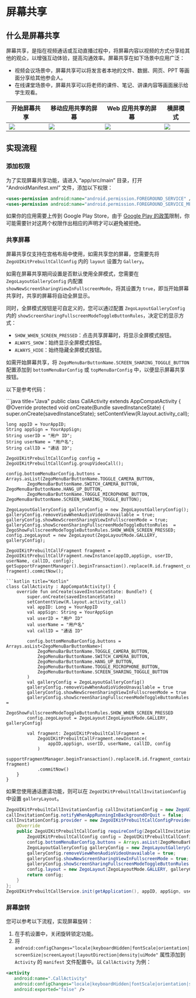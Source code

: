 # 屏幕共享


## 什么是屏幕共享

屏幕共享，是指在视频通话或互动直播过程中，将屏幕内容以视频的方式分享给其他的观众，以增强互动体验，提高沟通效率。屏幕共享在如下场景中应用广泛：
- 视频会议场景中，屏幕共享可以将发言者本地的文件、数据、网页、PPT 等画面分享给其他参会人。
- 在线课堂场景中，屏幕共享可以将老师的课件、笔记、讲课内容等画面展示给学生观看。


| 开始屏幕共享                                                                                                     | 移动应用共享的屏幕                                                                                                 | Web 应用共享的屏幕                                                                                                         | 横屏模式                                                                                            |
| ---------------------------------------------------------------------------------------------------------------------------- | ---------------------------------------------------------------------------------------------------------------------------- | -------------------------------------------------------------------------------------------------------------------------- | -------------------------------------------------------------------------------------------------------------------- |
| <Frame width="256" height="auto" caption=""><img src="https://storage.zego.im/sdk-doc/Pics/UIkit_ScreenShare/conference_watch_screen_share.png" /></Frame> | <Frame width="256" height="auto" caption=""><img src="https://storage.zego.im/sdk-doc/Pics/UIkit_ScreenShare/conference_watch_screen_share.png" /></Frame> | <Frame width="230" height="auto" caption=""><img src="https://storage.zego.im/sdk-doc/Pics/UIkit_ScreenShare/conference_watch_web_screenshare.png" /></Frame> | <Frame width="512" height="auto" caption=""><img src="https://storage.zego.im/sdk-doc/Pics/UIkit_ScreenShare/fullScreenShare.png" /></Frame> |

## 实现流程

### 添加权限
为了实现屏幕共享功能，请进入 “app/src/main” 目录，打开 “AndroidManifest.xml” 文件，添加以下权限：

```xml app/src/main/AndroidManifest.xml
<uses-permission android:name="android.permission.FOREGROUND_SERVICE" />
<uses-permission android:name="android.permission.FOREGROUND_SERVICE_MEDIA_PROJECTION" />
```
<Warning title="警告">如果你的应用需要上传到 Google Play Store，由于 [Google Play 的政策](https://support.google.com/googleplay/android-developer/answer/13392821?hl=zh)限制，你可能需要针对这两个权限作出相应的声明才可以避免被拒绝。</Warning>

### 共享屏幕

屏幕共享仅支持在宫格布局中使用，如需共享您的屏幕，您需要先将 `ZegoUIKitPrebuiltCallConfig` 内的 `layout` 设置为 `Gallery`。

如需在屏幕共享期间设置是否默认使用全屏模式，您需要在 `ZegoLayoutGalleryConfig` 内配置 `showNewScreenSharingViewInFullscreenMode`，将其设置为 `true`，即当开始屏幕共享时，共享的屏幕将自动全屏显示。

同时，全屏模式按钮是可自定义的，您可以通过配置 `ZegoLayoutGalleryConfig` 内的 `showScreenSharingFullscreenModeToggleButtonRules`，决定它的显示方式：
- `SHOW_WHEN_SCREEN_PRESSED`：点击共享屏幕时，将显示全屏模式按钮。
- `ALWAYS_SHOW`：始终显示全屏模式按钮。
- `ALWAYS_HIDE`：始终隐藏全屏模式按钮。

如需开始屏幕共享，将 `ZegoMenuBarButtonName.SCREEN_SHARING_TOGGLE_BUTTON` 配置添加到 `bottomMenuBarConfig` 或 `topMenuBarConfig` 中，以便显示屏幕共享按钮。

以下是参考代码：

<CodeGroup>
```java title="Java"
public class CallActivity extends AppCompatActivity {
  @Override
  protected void onCreate(Bundle savedInstanceState) {
    super.onCreate(savedInstanceState);
    setContentView(R.layout.activity_call);

    long appID = YourAppID;
    String appSign = YourAppSign;
    String userID = "用户 ID";
    String userName = "用户名";
    String callID = "通话 ID";

    ZegoUIKitPrebuiltCallConfig config = ZegoUIKitPrebuiltCallConfig.groupVideoCall();

    config.bottomMenuBarConfig.buttons = Arrays.asList(ZegoMenuBarButtonName.TOGGLE_CAMERA_BUTTON,
            ZegoMenuBarButtonName.SWITCH_CAMERA_BUTTON, ZegoMenuBarButtonName.HANG_UP_BUTTON,
            ZegoMenuBarButtonName.TOGGLE_MICROPHONE_BUTTON, ZegoMenuBarButtonName.SCREEN_SHARING_TOGGLE_BUTTON);

    ZegoLayoutGalleryConfig galleryConfig = new ZegoLayoutGalleryConfig();
    galleryConfig.removeViewWhenAudioVideoUnavailable = true;
    galleryConfig.showNewScreenSharingViewInFullscreenMode = true;
    galleryConfig.showScreenSharingFullscreenModeToggleButtonRules  = ZegoShowFullscreenModeToggleButtonRules.SHOW_WHEN_SCREEN_PRESSED;
    config.zegoLayout = new ZegoLayout(ZegoLayoutMode.GALLERY, galleryConfig);

    ZegoUIKitPrebuiltCallFragment fragment = ZegoUIKitPrebuiltCallFragment.newInstance(appID,appSign, userID, userName, callID, config);
    getSupportFragmentManager().beginTransaction().replace(R.id.fragment_container, fragment).commitNow();
```
```kotlin title="Kotlin"
class CallActivity : AppCompatActivity() {
    override fun onCreate(savedInstanceState: Bundle?) {
        super.onCreate(savedInstanceState)
        setContentView(R.layout.activity_call)
        val appID: Long = YourAppID
        val appSign: String = YourAppSign
        val userID = "用户 ID"
        val userName = "用户名"
        val callID = "通话 ID"

        config.bottomMenuBarConfig.buttons = Arrays.asList<ZegoMenuBarButtonName>(
            ZegoMenuBarButtonName.TOGGLE_CAMERA_BUTTON,
            ZegoMenuBarButtonName.SWITCH_CAMERA_BUTTON,
            ZegoMenuBarButtonName.HANG_UP_BUTTON,
            ZegoMenuBarButtonName.TOGGLE_MICROPHONE_BUTTON,
            ZegoMenuBarButtonName.SCREEN_SHARING_TOGGLE_BUTTON
        )
        val galleryConfig = ZegoLayoutGalleryConfig()
        galleryConfig.removeViewWhenAudioVideoUnavailable = true
        galleryConfig.showNewScreenSharingViewInFullscreenMode = true
        galleryConfig.showScreenSharingFullscreenModeToggleButtonRules =
            ZegoShowFullscreenModeToggleButtonRules.SHOW_WHEN_SCREEN_PRESSED
        config.zegoLayout = ZegoLayout(ZegoLayoutMode.GALLERY, galleryConfig)

        val fragment: ZegoUIKitPrebuiltCallFragment =
            ZegoUIKitPrebuiltCallFragment.newInstance(
                appID,appSign, userID, userName, callID, config
            )
        supportFragmentManager.beginTransaction().replace(R.id.fragment_container, fragment)
            .commitNow()
    }
}
```
</CodeGroup>

如果您使用通话邀请功能，则可以在 `ZegoUIKitPrebuiltCallInvitationConfig` 中设置 `galleryLayout`。

```java
ZegoUIKitPrebuiltCallInvitationConfig callInvitationConfig = new ZegoUIKitPrebuiltCallInvitationConfig();
callInvitationConfig.notifyWhenAppRunningInBackgroundOrQuit = false;
callInvitationConfig.provider = new ZegoUIKitPrebuiltCallConfigProvider() {
    @Override
    public ZegoUIKitPrebuiltCallConfig requireConfig(ZegoCallInvitationData invitationData) {
        ZegoUIKitPrebuiltCallConfig config = ZegoUIKitPrebuiltCallConfig.groupVideoCall();
        config.bottomMenuBarConfig.buttons = Arrays.asList(ZegoMenuBarButtonName.TOGGLE_CAMERA_BUTTON,ZegoMenuBarButtonName.SWITCH_CAMERA_BUTTON, ZegoMenuBarButtonName.HANG_UP_BUTTON,ZegoMenuBarButtonName.TOGGLE_MICROPHONE_BUTTON, ZegoMenuBarButtonName.SCREEN_SHARING_TOGGLE_BUTTON);
        ZegoLayoutGalleryConfig galleryConfig = new ZegoLayoutGalleryConfig();
        galleryConfig.removeViewWhenAudioVideoUnavailable = true;
        galleryConfig.showNewScreenSharingViewInFullscreenMode = true;
        galleryConfig.showScreenSharingFullscreenModeToggleButtonRules = ZegoShowFullscreenModeToggleButtonRules.SHOW_WHEN_SCREEN_PRESSED;
        config.layout = new ZegoLayout(ZegoLayoutMode.GALLERY, galleryConfig);
        return config;
    }
};
ZegoUIKitPrebuiltCallService.init(getApplication(), appID, appSign, userID, userName, callInvitationConfig);
```

### 屏幕旋转

您可以参考以下流程，实现屏幕旋转：

1. 在手机设置中，关闭旋转锁定功能。
2. 将 `android:configChanges="locale|keyboardHidden|fontScale|orientation|screenSize|screenLayout|layoutDirection|density|uiMode"` 属性添加到 `Activity` 的 `manifest` 文件配置中。以 `CallActivity` 为例：

```xml
<activity
   android:name=".CallActivity"
   android:configChanges="locale|keyboardHidden|fontScale|orientation|screenSize|screenLayout|layoutDirection|density|uiMode"
   android:exported="false" />
```
